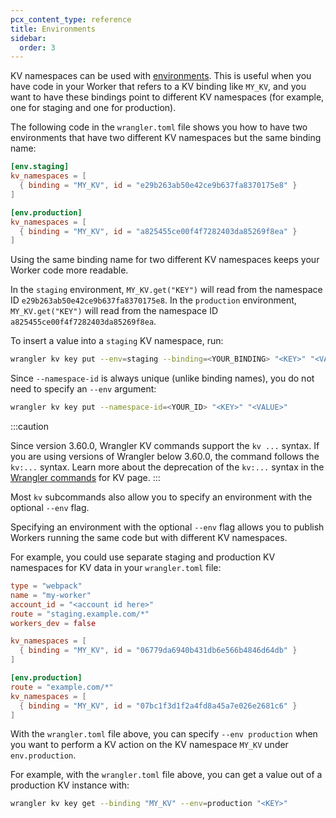 ```yaml
---
pcx_content_type: reference
title: Environments
sidebar:
  order: 3
---
```


KV namespaces can be used with [environments](/workers/wrangler/environments/). This is useful when you have code in your Worker that refers to a KV binding like `MY_KV`, and you want to have these bindings point to different KV namespaces (for example, one for staging and one for production).

The following code in the `wrangler.toml` file shows you how to have two environments that have two different KV namespaces but the same binding name:

```toml
[env.staging]
kv_namespaces = [
  { binding = "MY_KV", id = "e29b263ab50e42ce9b637fa8370175e8" }
]

[env.production]
kv_namespaces = [
  { binding = "MY_KV", id = "a825455ce00f4f7282403da85269f8ea" }
]
```

Using the same binding name for two different KV namespaces keeps your Worker code more readable.

In the `staging` environment, `MY_KV.get("KEY")` will read from the namespace ID `e29b263ab50e42ce9b637fa8370175e8`. In the `production` environment, `MY_KV.get("KEY")` will read from the namespace ID `a825455ce00f4f7282403da85269f8ea`.

To insert a value into a `staging` KV namespace, run:

```sh
wrangler kv key put --env=staging --binding=<YOUR_BINDING> "<KEY>" "<VALUE>"
```

Since `--namespace-id` is always unique (unlike binding names), you do not need to specify an `--env` argument:

```sh
wrangler kv key put --namespace-id=<YOUR_ID> "<KEY>" "<VALUE>"
```

:::caution

Since version 3.60.0, Wrangler KV commands support the `kv ...` syntax. If you are using versions of Wrangler below 3.60.0, the command follows the `kv:...` syntax. Learn more about the deprecation of the `kv:...` syntax in the [Wrangler commands](/kv/reference/kv-commands/) for KV page.
:::

Most `kv` subcommands also allow you to specify an environment with the optional `--env` flag.

Specifying an environment with the optional `--env` flag allows you to publish Workers running the same code but with different KV namespaces.

For example, you could use separate staging and production KV namespaces for KV data in your `wrangler.toml` file:

```toml
type = "webpack"
name = "my-worker"
account_id = "<account id here>"
route = "staging.example.com/*"
workers_dev = false

kv_namespaces = [
  { binding = "MY_KV", id = "06779da6940b431db6e566b4846d64db" }
]

[env.production]
route = "example.com/*"
kv_namespaces = [
  { binding = "MY_KV", id = "07bc1f3d1f2a4fd8a45a7e026e2681c6" }
]
```

With the `wrangler.toml` file above, you can specify `--env production` when you want to perform a KV action on the KV namespace `MY_KV` under `env.production`.

For example, with the `wrangler.toml` file above, you can get a value out of a production KV instance with:

```sh
wrangler kv key get --binding "MY_KV" --env=production "<KEY>"
```
